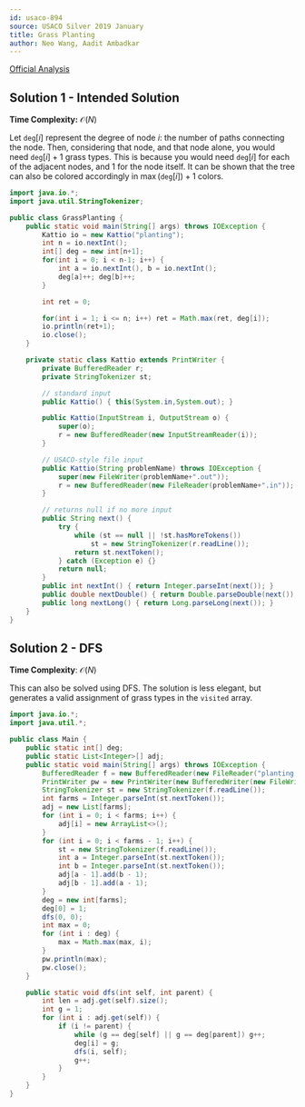 ```yaml
---
id: usaco-894
source: USACO Silver 2019 January
title: Grass Planting
author: Neo Wang, Aadit Ambadkar
---
```


[Official Analysis](http://www.usaco.org/current/data/sol_planting_silver_jan19.html)

## Solution 1 - Intended Solution

**Time Complexity:** $\mathcal{O}(N)$

Let $\texttt{deg}[i]$ represent the degree of node $i$: the number of paths connecting the node. Then, considering that node, and that node alone, you would need $\texttt{deg}[i]+1$ grass types. This is because you would need $\texttt{deg}[i]$ for each of the adjacent nodes, and $1$ for the node itself. It can be shown that the tree can also be colored accordingly in $\max(\texttt{deg}[i])+1$ colors. 

<LanguageSection>

<JavaSection>

```java
import java.io.*;
import java.util.StringTokenizer;

public class GrassPlanting {
	public static void main(String[] args) throws IOException {
		Kattio io = new Kattio("planting");
		int n = io.nextInt();
		int[] deg = new int[n+1];
		for(int i = 0; i < n-1; i++) {
			int a = io.nextInt(), b = io.nextInt();
			deg[a]++; deg[b]++;
		}

		int ret = 0;

		for(int i = 1; i <= n; i++) ret = Math.max(ret, deg[i]);
		io.println(ret+1);
		io.close();
	}

	private static class Kattio extends PrintWriter {
		private BufferedReader r;
		private StringTokenizer st;

		// standard input
		public Kattio() { this(System.in,System.out); }

		public Kattio(InputStream i, OutputStream o) {
			super(o);
			r = new BufferedReader(new InputStreamReader(i));
		}

		// USACO-style file input
		public Kattio(String problemName) throws IOException {
			super(new FileWriter(problemName+".out"));
			r = new BufferedReader(new FileReader(problemName+".in"));
		}

		// returns null if no more input
		public String next() {
			try {
				while (st == null || !st.hasMoreTokens())
					st = new StringTokenizer(r.readLine());
				return st.nextToken();
			} catch (Exception e) {}
			return null;
		}
		public int nextInt() { return Integer.parseInt(next()); }
		public double nextDouble() { return Double.parseDouble(next()); }
		public long nextLong() { return Long.parseLong(next()); }
	}
}
```

</JavaSection>

</LanguageSection>

## Solution 2 - DFS

**Time Complexity**: $\mathcal{O}(N)$

This can also be solved using DFS. The solution is less elegant, but generates a valid assignment of grass types in the $\texttt{visited}$ array. 

<LanguageSection>

<JavaSection>

```java
import java.io.*;
import java.util.*;

public class Main {
	public static int[] deg;
	public static List<Integer>[] adj;
	public static void main(String[] args) throws IOException {
		BufferedReader f = new BufferedReader(new FileReader("planting.in"));
		PrintWriter pw = new PrintWriter(new BufferedWriter(new FileWriter("planting.out")));
		StringTokenizer st = new StringTokenizer(f.readLine());
		int farms = Integer.parseInt(st.nextToken());
		adj = new List[farms];
		for (int i = 0; i < farms; i++) {
			adj[i] = new ArrayList<>();
		}
		for (int i = 0; i < farms - 1; i++) {
			st = new StringTokenizer(f.readLine());
			int a = Integer.parseInt(st.nextToken());
			int b = Integer.parseInt(st.nextToken());
			adj[a - 1].add(b - 1);
			adj[b - 1].add(a - 1);
		}
		deg = new int[farms];
		deg[0] = 1;
		dfs(0, 0);
		int max = 0;
		for (int i : deg) {
			max = Math.max(max, i);
		}
		pw.println(max);
		pw.close();
	}

	public static void dfs(int self, int parent) {
		int len = adj.get(self).size();
		int g = 1;
		for (int i : adj.get(self)) {
			if (i != parent) {
				while (g == deg[self] || g == deg[parent]) g++;
				deg[i] = g;
				dfs(i, self);
				g++;
			}
		}
	}
}
```

</JavaSection>

</LanguageSection>
